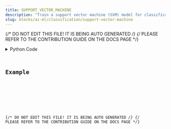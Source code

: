 ```yaml
---
title: SUPPORT_VECTOR_MACHINE
description: "Train a support vector machine (SVM) model for classification tasks."
slug: blocks/ai-ml/classification/support-vector-machine
---
```


{/* DO NOT EDIT THIS FILE! IT IS BEING AUTO GENERATED */}
{/* PLEASE REFER TO THE CONTRIBUTION GUIDE ON THE DOCS PAGE */}


<PythonDocsDisplay docstring={docstring} />
<details>
<summary>Python Code</summary>



<Code code={pythonCode} lang="py" wrap theme="dracula" />

[Find this Flojoy Block on GitHub](https://github.com/flojoy-ai/blocks/blob/main/blocks/AI_ML/CLASSIFICATION/SUPPORT_VECTOR_MACHINE/SUPPORT_VECTOR_MACHINE.py)

</details>

## Example


<GetHelpWidget />


<AppDisplay app={app} blockName="SUPPORT_VECTOR_MACHINE" client:visible />


<Example />

{/* DO NOT EDIT THIS FILE! IT IS BEING AUTO GENERATED */}
{/* PLEASE REFER TO THE CONTRIBUTION GUIDE ON THE DOCS PAGE */}
